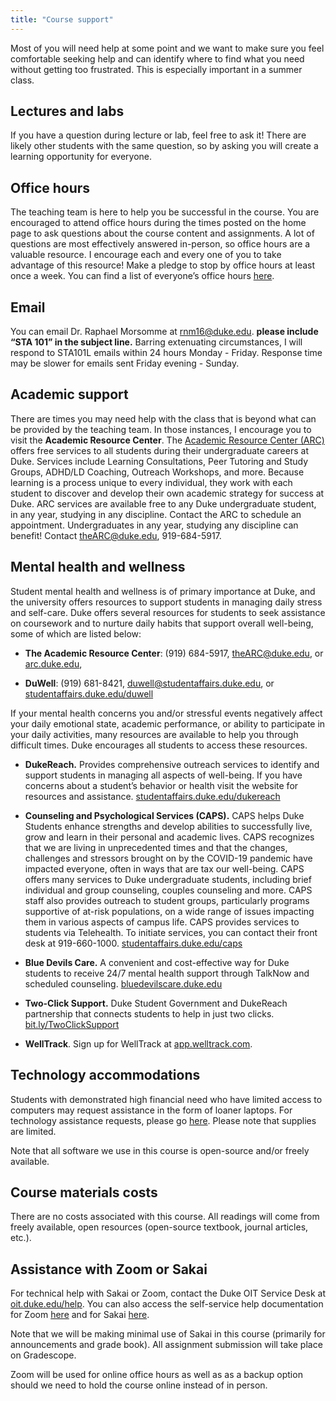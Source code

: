 ```yaml
---
title: "Course support"
---
```


Most of you will need help at some point and we want to make sure you feel comfortable seeking help and can identify where to find what you need without getting too frustrated. This is especially important in a summer class.

## Lectures and labs

If you have a question during lecture or lab, feel free to ask it! There are likely other students with the same question, so by asking you will create a learning opportunity for everyone.

## Office hours

The teaching team is here to help you be successful in the course. You are encouraged to attend office hours during the times posted on the home page to ask questions about the course content and assignments. A lot of questions are most effectively answered in-person, so office hours are a valuable resource. I encourage each and every one of you to take advantage of this resource! Make a pledge to stop by office hours at least once a week. You can find a list of everyone's office hours [here](/course-team.html).

## Email

You can email Dr. Raphael Morsomme at [rnm16\@duke.edu](mailto:rnm16@duke.edu). **please include "STA 101" in the subject line.** Barring extenuating circumstances, I will respond to STA101L emails within 24 hours Monday - Friday. Response time may be slower for emails sent Friday evening - Sunday.

## Academic support

There are times you may need help with the class that is beyond what can be provided by the teaching team. In those instances, I encourage you to visit the **Academic Resource Center**. The [Academic Resource Center (ARC)](https://arc.duke.edu) offers free services to all students during their undergraduate careers at Duke. Services include Learning Consultations, Peer Tutoring and Study Groups, ADHD/LD Coaching, Outreach Workshops, and more. Because learning is a process unique to every individual, they work with each student to discover and develop their own academic strategy for success at Duke. ARC services are available free to any Duke undergraduate student, in any year, studying in any discipline. Contact the ARC to schedule an appointment. Undergraduates in any year, studying any discipline can benefit! Contact [theARC\@duke.edu](mailto:theARC@duke.edu), 919-684-5917.

## Mental health and wellness

Student mental health and wellness is of primary importance at Duke, and the university offers resources to support students in managing daily stress and self-care. Duke offers several resources for students to seek assistance on coursework and to nurture daily habits that support overall well-being, some of which are listed below:

-   **The Academic Resource Center**: (919) 684-5917, [theARC\@duke.edu](mailto:theARC@duke.edu), or [arc.duke.edu](https://arc.duke.edu/),

-   **DuWell**: (919) 681-8421, [duwell\@studentaffairs.duke.edu](mailto:duwell@studentaffairs.duke.edu), or [studentaffairs.duke.edu/duwell](https://studentaffairs.duke.edu/duwell)

If your mental health concerns you and/or stressful events negatively affect your daily emotional state, academic performance, or ability to participate in your daily activities, many resources are available to help you through difficult times. Duke encourages all students to access these resources.

-   **DukeReach.** Provides comprehensive outreach services to identify and support students in managing all aspects of well-being. If you have concerns about a student's behavior or health visit the website for resources and assistance. [studentaffairs.duke.edu/dukereach](http://studentaffairs.duke.edu/dukereach)

-   **Counseling and Psychological Services (CAPS).** CAPS helps Duke Students enhance strengths and develop abilities to successfully live, grow and learn in their personal and academic lives. CAPS recognizes that we are living in unprecedented times and that the changes, challenges and stressors brought on by the COVID-19 pandemic have impacted everyone, often in ways that are tax our well-being. CAPS offers many services to Duke undergraduate students, including brief individual and group counseling, couples counseling and more. CAPS staff also provides outreach to student groups, particularly programs supportive of at-risk populations, on a wide range of issues impacting them in various aspects of campus life. CAPS provides services to students via Telehealth. To initiate services, you can contact their front desk at 919-660-1000. [studentaffairs.duke.edu/caps](https://studentaffairs.duke.edu/caps)

-   **Blue Devils Care.** A convenient and cost-effective way for Duke students to receive 24/7 mental health support through TalkNow and scheduled counseling. [bluedevilscare.duke.edu](https://bluedevilscare.duke.edu/)

-   **Two-Click Support.** Duke Student Government and DukeReach partnership that connects students to help in just two clicks. [bit.ly/TwoClickSupport](https://bit.ly/TwoClickSupport)

-   **WellTrack**. Sign up for WellTrack at [app.welltrack.com](https://app.welltrack.com/).

## **Technology accommodations**

Students with demonstrated high financial need who have limited access to computers may request assistance in the form of loaner laptops. For technology assistance requests, please go [here](https://keeplearning.duke.edu/technical-support/). Please note that supplies are limited.

Note that all software we use in this course is open-source and/or freely available.

## **Course materials costs**

There are no costs associated with this course. All readings will come from freely available, open resources (open-source textbook, journal articles, etc.).

## **Assistance with Zoom or Sakai**

For technical help with Sakai or Zoom, contact the Duke OIT Service Desk at [oit.duke.edu/help](https://oit.duke.edu/help). You can also access the self-service help documentation for Zoom [here](https://oit.duke.edu/help/articles/kb0029318) and for Sakai [here](https://sakai-duke.screenstepslive.com/s/sakai_support).

Note that we will be making minimal use of Sakai in this course (primarily for announcements and grade book). All assignment submission will take place on Gradescope.

Zoom will be used for online office hours as well as as a backup option should we need to hold the course online instead of in person.
